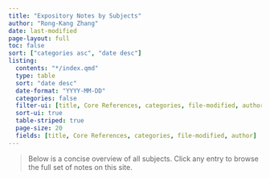 ```yaml
---
title: "Expository Notes by Subjects"
author: "Rong-Kang Zhang"
date: last-modified
page-layout: full
toc: false
sort: ["categories asc", "date desc"]
listing:
  contents: "*/index.qmd"
  type: table
  sort: "date desc"
  date-format: "YYYY-MM-DD"
  categories: false
  filter-ui: [title, Core References, categories, file-modified, author]
  sort-ui: true
  table-striped: true
  page-size: 20
  fields: [title, Core References, categories, file-modified, author]
---
```


> Below is a concise overview of all subjects. Click any entry to browse the full set of notes on this site.

